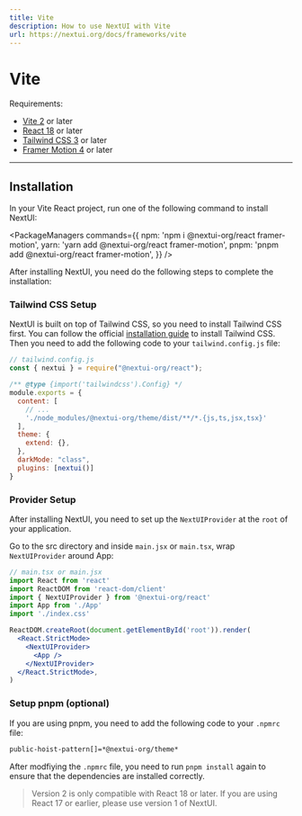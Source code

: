 ```yaml
---
title: Vite
description: How to use NextUI with Vite
url: https://nextui.org/docs/frameworks/vite
---
```


# Vite

Requirements:

- [Vite 2](https://vitejs.dev/) or later
- [React 18](https://reactjs.org/) or later
- [Tailwind CSS 3](https://tailwindcss.com/docs/guides/vite#react) or later
- [Framer Motion 4](https://www.framer.com/motion/) or later

------

## Installation

In your Vite React project, run one of the following command to install NextUI:

<PackageManagers
  commands={{
    npm: 'npm i @nextui-org/react framer-motion',
    yarn: 'yarn add @nextui-org/react framer-motion',
    pnpm: 'pnpm add @nextui-org/react framer-motion',
  }}
/>


<Spacer y={4}/>

After installing NextUI, you need do the following steps to complete the installation:


### Tailwind CSS Setup

NextUI is built on top of Tailwind CSS, so you need to install Tailwind CSS first. You can follow the official
[installation guide](https://tailwindcss.com/docs/guides/vite#react) to install Tailwind CSS. Then you need to add 
the following code to your `tailwind.config.js` file:


```js {8,13-14}
// tailwind.config.js
const { nextui } = require("@nextui-org/react");

/** @type {import('tailwindcss').Config} */
module.exports = {
  content: [
    // ...
    './node_modules/@nextui-org/theme/dist/**/*.{js,ts,jsx,tsx}'
  ],
  theme: {
    extend: {},
  },
  darkMode: "class",
  plugins: [nextui()]
}
```

### Provider Setup

After installing NextUI, you need to set up the `NextUIProvider` at the `root` of your application.

Go to the src directory and inside `main.jsx` or `main.tsx`, wrap `NextUIProvider` around App:

```jsx
// main.tsx or main.jsx
import React from 'react'
import ReactDOM from 'react-dom/client'
import { NextUIProvider } from '@nextui-org/react'
import App from './App'
import './index.css'

ReactDOM.createRoot(document.getElementById('root')).render(
  <React.StrictMode>
    <NextUIProvider>
      <App />
    </NextUIProvider>
  </React.StrictMode>,
)
```

### Setup pnpm (optional)

If you are using pnpm, you need to add the following code to your `.npmrc` file:

```bash
public-hoist-pattern[]=*@nextui-org/theme*
```

After modfiying the `.npmrc` file, you need to run `pnpm install` again to ensure that the dependencies are installed correctly.


<Blockquote
 color="warning"
>
  Version 2 is only compatible with React 18 or later. If you are using React 17 or earlier, please use <Link href="https://v1.nextui.org/docs/getting-started" isExternal>version 1 of NextUI</Link>.
</Blockquote>
